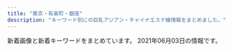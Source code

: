 ```yaml
---
title: "東京・有楽町・銀座"
description: "キーワード別にの巨乳アジアン・チャイナエステ嬢情報をまとめました。"
---
```


新着画像と新着キーワードをまとめています。
2021年06月03日の情報です。

<DmmAffiliateIns />
<KeywordTable
  shops={
    [
    {
        "name": "\u685c\uff5e\u3055\u304f\u3089\uff5e",
        "keywords": {
            "89": 4,
            "87": 1,
            "D": 4,
            "C": 3
        },
        "station": "\u8305\u5834\u753a\u99c51\u756a\u51fa\u53e3",
        "img_links": [
            "http://sakura.relaxnabi.com/css/nav/nav-003.png",
            "http://sakura.relaxnabi.com/css/nav/nav-004.png",
            "http://sakura.relaxnabi.com/css/tel03.png",
            "http://sakura.relaxnabi.com/css/nav/nav-006.png",
            "http://sakura.relaxnabi.com/css/nav/nav-005.png",
            "http://sakura.relaxnabi.com/css/topleft02.png",
            "http://sakura.relaxnabi.com/css/cam001.png",
            "http://sakura.relaxnabi.com/css/staff/staff005.jpg",
            "http://sakura.relaxnabi.com/css/nav/nav-001.png",
            "http://sakura.relaxnabi.com/css/topright02.jpg",
            "http://sakura.relaxnabi.com/css/staff/staff002.jpg",
            "http://sakura.relaxnabi.com/css/nav/nav-002.png",
            "http://sakura.relaxnabi.com/css/topleft01.png",
            "http://sakura.relaxnabi.com/css/staff/staff001.jpg",
            "http://sakura.relaxnabi.com/css/staff/staff003.jpg",
            "http://sakura.relaxnabi.com/css/staff/staff004.jpg"
        ],
        "url": "http://sakura.relaxnabi.com/"
    },
    {
        "img_links": [
            "https://kayabacho-mensesthe.com/wp/wp-content/uploads/2021/01/yuna.jpg",
            "https://kayabacho-mensesthe.com/images/mensesthe.jpg",
            "https://kayabacho-mensesthe.com/wp/wp-content/uploads/2021/05/yuki-l.jpg",
            "https://kayabacho-mensesthe.com/room/room-l2.jpg",
            "https://kayabacho-mensesthe.com/wp/wp-content/uploads/2020/03/IMG_1740-225x300.jpg",
            "https://kayabacho-mensesthe.com/images/flower.png",
            "https://kayabacho-mensesthe.com/images/top2.jpg",
            "https://kayabacho-mensesthe.com/wp/wp-content/uploads/2019/12/IMG_8988.jpg",
            "https://kayabacho-mensesthe.com/images/main4.jpg",
            "https://kayabacho-mensesthe.com/staff/urara-s1.jpg",
            "https://kayabacho-mensesthe.com/wp/wp-content/uploads/2019/12/misaki.jpg",
            "https://kayabacho-mensesthe.com/staff/emi-s1.jpg",
            "https://kayabacho-mensesthe.com/images/top3.jpg",
            "https://kayabacho-mensesthe.com/staff/mitsuki-s1.jpg",
            "https://kayabacho-mensesthe.com/wp/wp-content/uploads/2020/11/urara3.jpg",
            "https://kayabacho-mensesthe.com/link/mens-esthe.png",
            "https://kayabacho-mensesthe.com/room/room-l1.jpg",
            "https://kayabacho-mensesthe.com/icon/line.png",
            "https://kayabacho-mensesthe.com/staff/miyu-s1.jpg",
            "https://kayabacho-mensesthe.com/wp/wp-content/uploads/2020/08/ayaka-1-200x300.jpg",
            "https://kayabacho-mensesthe.com/images/main3.jpg",
            "https://kayabacho-mensesthe.com/room/room-l7.jpg",
            "https://kayabacho-mensesthe.com/images/footer-r.png",
            "https://kayabacho-mensesthe.com/staff/rin-s1.jpg",
            "https://kayabacho-mensesthe.com/wp/wp-content/uploads/2020/08/ayaka-1.jpg",
            "https://kayabacho-mensesthe.com/wp/wp-content/uploads/2021/05/yuki-s-150x150.jpg",
            "https://kayabacho-mensesthe.com/images/footer-l.png",
            "https://kayabacho-mensesthe.com/room/room-l3.jpg",
            "https://kayabacho-mensesthe.com/staff/yuki-s.jpg",
            "https://kayabacho-mensesthe.com/images/main1.jpg",
            "https://kayabacho-mensesthe.com/staff/nao-s1.jpg",
            "https://kayabacho-mensesthe.com/staff/ayaka-s1.jpg",
            "https://kayabacho-mensesthe.com/staff/yuna-s1.jpg",
            "https://kayabacho-mensesthe.com/wp/wp-content/uploads/2020/10/aki-s1-150x150.jpg",
            "https://kayabacho-mensesthe.com/wp/wp-content/uploads/2019/12/mitsuki.jpg",
            "https://kayabacho-mensesthe.com/images/main2.jpg",
            "https://kayabacho-mensesthe.com/icon/facebook.png",
            "https://kayabacho-mensesthe.com/wp/wp-content/uploads/2020/02/miyu.jpg",
            "https://kayabacho-mensesthe.com/room/room-l8.jpg",
            "https://kayabacho-mensesthe.com/room/room-l5.jpg",
            "https://kayabacho-mensesthe.com/wp/wp-content/uploads/2019/11/mitsuki-e1574244365134.jpg",
            "https://kayabacho-mensesthe.com/room/room-l6.jpg",
            "https://kayabacho-mensesthe.com/images/top1.jpg",
            "https://kayabacho-mensesthe.com/images/clear.png",
            "https://kayabacho-mensesthe.com/staff/misaki-s1.jpg",
            "https://kayabacho-mensesthe.com/icon/yelp.png",
            "https://kayabacho-mensesthe.com/room/room-l4.jpg",
            "https://kayabacho-mensesthe.com/wp/wp-content/uploads/2019/09/koko-1.jpg",
            "https://kayabacho-mensesthe.com/wp/wp-content/uploads/2019/12/emi.jpg",
            "https://kayabacho-mensesthe.com/icon/twitter.png"
        ],
        "url": "https://kayabacho-mensesthe.com/",
        "name": "Spa Ananda",
        "keywords": {
            "D": 11,
            "E": 4,
            "C": 7
        },
        "station": "\u8305\u5834\u753a\u99c52\u756a\u51fa\u53e3"
    },
    {
        "url": "http://xn--vckg5a5c7c8c1czd.in.net/",
        "img_links": [
            "http://xn--vckg5a5c7c8c1czd.in.net/images/an_1_02.jpg",
            "http://xn--vckg5a5c7c8c1czd.in.net/images/an_1_04.jpg",
            "http://xn--vckg5a5c7c8c1czd.in.net/images/no.png",
            "http://xn--vckg5a5c7c8c1czd.in.net/images/slider/slide3s.jpg",
            "http://xn--vckg5a5c7c8c1czd.in.net/images/staff_images/cg14.jpg",
            "http://xn--vckg5a5c7c8c1czd.in.net/images/slider/slide1s.jpg",
            "http://xn--vckg5a5c7c8c1czd.in.net/images/an_1_06.jpg",
            "http://xn--vckg5a5c7c8c1czd.in.net/images/index_01.jpg",
            "http://xn--vckg5a5c7c8c1czd.in.net/images/staff_images/cg5.jpg",
            "http://xn--vckg5a5c7c8c1czd.in.net/images/slider/slide2s.jpg",
            "http://xn--vckg5a5c7c8c1czd.in.net/images/an_2_07.jpg",
            "http://xn--vckg5a5c7c8c1czd.in.net/images/an_2_03.jpg",
            "http://xn--vckg5a5c7c8c1czd.in.net/images/staff_images/top_small_5.jpg",
            "http://xn--vckg5a5c7c8c1czd.in.net/images/slider/slide1.jpg",
            "http://xn--vckg5a5c7c8c1czd.in.net/images/slider/slide3.jpg",
            "http://xn--vckg5a5c7c8c1czd.in.net/images/staff_images/cg1.jpg",
            "http://xn--vckg5a5c7c8c1czd.in.net/images/staff_images/top_small_17.jpg",
            "http://xn--vckg5a5c7c8c1czd.in.net/images/an_2_02.jpg",
            "http://xn--vckg5a5c7c8c1czd.in.net/images/staff_images/top_small_14.jpg",
            "http://xn--vckg5a5c7c8c1czd.in.net/images/an_2_05.jpg",
            "http://xn--vckg5a5c7c8c1czd.in.net/images/staff_images/cg16.jpg",
            "http://xn--vckg5a5c7c8c1czd.in.net/images/an_2_06.jpg",
            "http://xn--vckg5a5c7c8c1czd.in.net/images/staff_images/cg17.jpg",
            "http://xn--vckg5a5c7c8c1czd.in.net/images/slider/slide2.jpg",
            "http://xn--vckg5a5c7c8c1czd.in.net/images/staff_images/top_small_1.jpg",
            "http://xn--vckg5a5c7c8c1czd.in.net/images/an_2_04.jpg",
            "http://xn--vckg5a5c7c8c1czd.in.net/images/staff_images/top_small_2.jpg",
            "http://xn--vckg5a5c7c8c1czd.in.net/images/staff_images/top_small_16.jpg",
            "http://xn--vckg5a5c7c8c1czd.in.net/images/an_1_07.jpg",
            "http://xn--vckg5a5c7c8c1czd.in.net/images/staff_images/cg2.jpg",
            "http://xn--vckg5a5c7c8c1czd.in.net/images/QRcode.jpg",
            "http://xn--vckg5a5c7c8c1czd.in.net/images/an_1_03.jpg"
        ],
        "keywords": {
            "86": 24,
            "E": 4,
            "D": 20
        },
        "name": "\u7652\u3057\u306e\u6d77",
        "station": "\u65b0\u5bcc\u753a\u99c5"
    },
    {
        "img_links": [
            "http://cocosia-massage.work/sp/img/t-t2.jpg",
            "http://cocosia-massage.work/img/st6.jpg",
            "http://cocosia-massage.work/sp/img/sys.jpg",
            "http://cocosia-massage.work/sp/img/qr.jpg",
            "http://cocosia-massage.work/img/st4.jpg",
            "http://cocosia-massage.work/img/sta3.jpg",
            "http://cocosia-massage.work/sp/img/st1.jpg",
            "http://cocosia-massage.work/img/news.jpg",
            "http://cocosia-massage.work/img/conc.jpg",
            "http://cocosia-massage.work/sp/img/p-5.jpg",
            "http://cocosia-massage.work/sp/img/cam1.jpg",
            "http://cocosia-massage.work/sp/img/st6.jpg",
            "http://cocosia-massage.work/img/st1.jpg",
            "http://cocosia-massage.work/img/xmas.png",
            "http://cocosia-massage.work/sp/img/botton.jpg",
            "http://cocosia-massage.work/sp/img/st5.jpg",
            "http://cocosia-massage.work/sp/img/st4.jpg",
            "http://cocosia-massage.work/sp/img/cam3.jpg",
            "http://cocosia-massage.work/sp/img/rec.jpg",
            "http://cocosia-massage.work/sp/img/p-4.jpg",
            "http://cocosia-massage.work/img/fla-1.jpg",
            "http://cocosia-massage.work/img/sta2.jpg",
            "http://cocosia-massage.work/sp/img/t-s.jpg",
            "http://cocosia-massage.work/img/sta5.jpg",
            "http://cocosia-massage.work/sp/img/st2.jpg",
            "http://cocosia-massage.work/sp/img/p-6.jpg",
            "http://cocosia-massage.work/img/sta4.jpg",
            "http://cocosia-massage.work/img/acc.jpg",
            "http://cocosia-massage.work/img/fla-2.jpg",
            "http://cocosia-massage.work/sp/img/cam2.jpg",
            "http://cocosia-massage.work/img/st2.jpg",
            "http://cocosia-massage.work/img/head2.jpg",
            "http://cocosia-massage.work/sp/img/info.jpg",
            "http://cocosia-massage.work/img/sta1.jpg",
            "http://cocosia-massage.work/img/cncp.jpg",
            "http://cocosia-massage.work/sp/img/pc.jpg",
            "http://cocosia-massage.work/sp/img/t-t.jpg",
            "http://cocosia-massage.work/sp/img/acc.jpg",
            "http://cocosia-massage.work/sp/img/t-r.jpg",
            "http://cocosia-massage.work/img/nos.jpg",
            "http://cocosia-massage.work/sp/img/cam4.jpg",
            "http://cocosia-massage.work/img/sta6.jpg",
            "http://cocosia-massage.work/img/newf.jpg",
            "http://cocosia-massage.work/sp/img/st3.jpg",
            "http://cocosia-massage.work/sp/img/p-3.jpg",
            "http://cocosia-massage.work/img/r9.jpg",
            "http://cocosia-massage.work/img/st3.jpg",
            "http://cocosia-massage.work/img/st5.jpg"
        ],
        "keywords": {
            "85": 16,
            "F": 5,
            "87": 2,
            "E": 2,
            "D": 8,
            "88": 5,
            "C": 22
        },
        "name": "COCOSIA",
        "url": "http://cocosia-massage.work/",
        "station": "\u4eba\u5f62\u753a\u99c5A1\u51fa\u53e3"
    },
    {
        "name": "Dream",
        "url": "https://ningyocho-esthe.work/",
        "station": "\u4eba\u5f62\u753a\u99c5A1\u51fa\u53e3",
        "img_links": [
            "https://ningyocho-esthe.work/images/dream/common/gallery_03.png",
            "https://ningyocho-esthe.work/images/dream/staff/imgapp_3.jpg",
            "https://ningyocho-esthe.work/images/dream/nvpuai2.jpeg",
            "https://ningyocho-esthe.work/images/dream/common/header_info.png",
            "https://ningyocho-esthe.work/images/dream/staff/\u3042\u307f.jpg",
            "https://ningyocho-esthe.work/images/dream/staff/ni.jpeg",
            "https://ningyocho-esthe.work/images/dream/common/gallery_01.png",
            "https://ningyocho-esthe.work/images/dream/common/header_phone_pc.png",
            "https://ningyocho-esthe.work/images/dream/home/image_02.png",
            "https://ningyocho-esthe.work/images/dream/staff/1.jpg",
            "https://ningyocho-esthe.work/images/dream/staff/2.jpg",
            "https://ningyocho-esthe.work/images/dream/common/gallery_06.png",
            "https://ningyocho-esthe.work/images/dream/staff/\u30ca\u30ca.jpg",
            "https://ningyocho-esthe.work/images/dream/common/gallery_05.png",
            "https://ningyocho-esthe.work/images/dream/home/teaser.png",
            "https://ningyocho-esthe.work/images/dream/common/gallery_04.png",
            "https://ningyocho-esthe.work/images/dream/common/gallery_08.png",
            "https://ningyocho-esthe.work/images/dream/common/gallery_02.png",
            "https://ningyocho-esthe.work/images/dream/common/gallery_09.png",
            "https://ningyocho-esthe.work/images/dream/common/credit_03.png",
            "https://ningyocho-esthe.work/images/dream/home/image_01.png",
            "https://ningyocho-esthe.work/images/dream/common/credit_02.png",
            "https://ningyocho-esthe.work/images/dream/common/side_bnr_02.png",
            "https://ningyocho-esthe.work/images/dream/common/credit_01.png",
            "https://ningyocho-esthe.work/images/dream/staff/imgapp6.jpg",
            "https://ningyocho-esthe.work/images/dream/common/gallery_10.png",
            "https://ningyocho-esthe.work/images/dream/staff/3.jpg",
            "https://ningyocho-esthe.work/images/dream/common/side_bnr_01.png",
            "https://ningyocho-esthe.work/images/dream/staff/13.jpg",
            "https://ningyocho-esthe.work/images/dream/staff/imgapp_1.jpg",
            "https://ningyocho-esthe.work/images/dream/common/gallery_07.png",
            "https://ningyocho-esthe.work/images/dream/home/image_03.png"
        ],
        "keywords": {
            "88": 1,
            "\u30bb\u30af\u30b7\u30fc": 3
        }
    },
    {
        "url": "https://aroma.tyo.cm/",
        "img_links": [],
        "name": "\u6975\u4e0a\u30e1\u30f3\u30ba\u30a2\u30ed\u30de\u65e5\u672c\u6a4b",
        "station": "\u8305\u5834\u753a\u99c510\u756a\u51fa\u53e3",
        "keywords": {}
    },
    {
        "name": "Melody Spa -\u30e1\u30ed\u30c7\u30a3 \u30b9\u30d1-",
        "station": "JR\u65b0\u65e5\u672c\u6a4b\u99c56\u756a\u51fa\u53e3",
        "img_links": [
            "https://melodyspa.tokyo/images/st/yuna.jpg",
            "https://melodyspa.tokyo/images/st/mina2.jpg",
            "https://melodyspa.tokyo/images/st/mina.jpg",
            "https://melodyspa.tokyo/images/share/pagetop.png",
            "https://melodyspa.tokyo/images/st/yuna2.jpg",
            "https://melodyspa.tokyo/images/st/rara2.jpg",
            "https://melodyspa.tokyo/images/st/ringo.jpg",
            "https://melodyspa.tokyo/images/topimage/topimage.jpg",
            "https://melodyspa.tokyo/images/st/miho.jpg",
            "https://melodyspa.tokyo/images/st/st_.jpg",
            "https://melodyspa.tokyo/images/st/you.jpg",
            "https://melodyspa.tokyo/images/st/yuna1.jpg",
            "https://melodyspa.tokyo/images/st/yuri.jpg",
            "https://melodyspa.tokyo/images/st/you3.jpg",
            "https://melodyspa.tokyo/images/st/risa.jpg",
            "https://melodyspa.tokyo/images/st/you2.jpg"
        ],
        "url": "https://melodyspa.tokyo/",
        "keywords": {
            "86": 4,
            "C": 32,
            "F": 2,
            "D": 4
        }
    },
    {
        "name": "Angel Love",
        "url": "https://angel-love.tyo.cm/",
        "station": "\u9280\u5ea7\u99c5A5\u51fa\u53e3",
        "img_links": [],
        "keywords": {}
    },
    {
        "img_links": [
            "http://luna-shine.info/uploads/lunashine/2015/01/11.jpg",
            "http://luna-shine.info/uploads/lunashine/2017/04/22221.jpg",
            "http://luna-shine.info/uploads/lunashine/2016/12/img_4240.jpg",
            "http://luna-shine.info/uploads/lunashine/2013/01/room-3.jpg",
            "http://luna-shine.info/uploads/lunashine/images/picup.png",
            "http://luna-shine.info/uploads/lunashine/2015/12/qqe59bbee7898720151214133747.jpg",
            "http://luna-shine.info/uploads/lunashine/2013/01/room-9.jpg",
            "http://luna-shine.info/uploads/lunashine/2014/04/image_e589afe69cac.png",
            "http://luna-shine.info/uploads/lunashine/2012/12/mailmaka.jpg",
            "http://luna-shine.info/uploads/lunashine/2014/05/naomi1-276x3583.jpg",
            "http://luna-shine.info/uploads/lunashine/2019/04/flash1.jpg",
            "http://luna-shine.info/uploads/lunashine/2013/01/room-2.jpg",
            "http://luna-shine.info/uploads/lunashine/2014/06/image-14.jpeg",
            "http://luna-shine.info/uploads/lunashine/2015/04/1111_e589afe69cac.jpg",
            "http://luna-shine.info/uploads/lunashine/2013/01/img_0370_e589afe69cac-276x368.jpg",
            "http://luna-shine.info/uploads/lunashine/2013/01/img_0427_e589afe69cac-276x368.jpg",
            "http://luna-shine.info/uploads/lunashine/2013/01/qiu-1.jpg",
            "http://luna-shine.info/uploads/lunashine/2019/07/qqe59bbee78987201504181707251.jpg",
            "http://luna-shine.info/uploads/lunashine/2012/12/topview4.jpg",
            "http://luna-shine.info/uploads/lunashine/2014/06/image-15.jpeg",
            "http://luna-shine.info/uploads/lunashine/2015/04/1111_e589afe69cac1.jpg",
            "http://luna-shine.info/uploads/lunashine/2015/03/171f728230a16701d87b9e61ba70edf8.png",
            "http://luna-shine.info/uploads/lunashine/2013/10/e381bfe382841_e589afe69cac.jpg",
            "http://luna-shine.info/uploads/lunashine/2014/05/22.jpg",
            "http://luna-shine.info/uploads/lunashine/2013/05/p1020464_e589afe69cac.jpg",
            "http://luna-shine.info/uploads/lunashine/2013/01/room-6.jpg",
            "http://luna-shine.info/uploads/lunashine/2013/01/room-7.jpg",
            "http://luna-shine.info/uploads/lunashine/2013/10/4_e589afe69cac.jpg",
            "http://luna-shine.info/uploads/lunashine/2014/06/9c1b42356edc1bb51d040e0a1783fa97.png",
            "http://luna-shine.info/uploads/lunashine/2017/03/saki.jpg",
            "http://luna-shine.info/uploads/lunashine/images/no-photo.jpg",
            "http://luna-shine.info/uploads/lunashine/2015/06/image1-266x4001.jpg",
            "http://luna-shine.info/uploads/lunashine/2013/01/room-11.jpg",
            "http://luna-shine.info/uploads/lunashine/2013/01/room-5.jpg",
            "http://luna-shine.info/uploads/lunashine/2013/03/img_0522_e589afe69cac-1000x1333.jpg",
            "http://luna-shine.info/uploads/lunashine/2013/01/room-1.jpg",
            "http://luna-shine.info/uploads/lunashine/2019/04/e5beaee4bfa1e59bbee78987_201903161627475.jpg",
            "http://luna-shine.info/uploads/lunashine/2015/01/2_e589afe69cac.jpg",
            "http://luna-shine.info/uploads/lunashine/2015/03/8dbe4d07b4f1258c30f14b30e60c1466.png",
            "http://luna-shine.info/uploads/lunashine/2019/04/bottom.jpg",
            "http://luna-shine.info/uploads/lunashine/images/new_d.jpg",
            "http://luna-shine.info/uploads/lunashine/2015/03/11111.jpg",
            "http://luna-shine.info/uploads/lunashine/images/rq01.jpg",
            "http://luna-shine.info/uploads/lunashine/2019/01/e5beaee4bfa1e59bbee78987_20190124144601.jpg",
            "http://luna-shine.info/uploads/lunashine/2013/10/e381bfe3818d2_e589afe69cac.jpg",
            "http://luna-shine.info/uploads/lunashine/2019/03/e5beaee4bfa1e59bbee78987_201903161627476.jpg",
            "http://luna-shine.info/uploads/lunashine/2014/05/naomi1-276x3584.jpg",
            "http://luna-shine.info/uploads/lunashine/images/rq03.jpg",
            "http://luna-shine.info/uploads/lunashine/2019/03/e5beaee4bfa1e59bbee78987_201903141535171.jpg",
            "http://luna-shine.info/uploads/lunashine/2019/05/e5beaee4bfa1e59bbee78987_20190517131309.jpg",
            "http://luna-shine.info/uploads/lunashine/2019/04/e5beaee4bfa1e59bbee78987_2019031616274791.jpg",
            "http://luna-shine.info/uploads/lunashine/2012/12/mobile.jpg",
            "http://luna-shine.info/uploads/lunashine/2019/12/e5beaee4bfa1e59bbee78987_201912071546181.jpg",
            "http://luna-shine.info/uploads/lunashine/2013/01/room-10.jpg",
            "http://luna-shine.info/uploads/lunashine/2012/12/topview3.jpg",
            "http://luna-shine.info/uploads/lunashine/2019/04/tel.jpg",
            "http://luna-shine.info/uploads/lunashine/images/new_tit.jpg",
            "http://luna-shine.info/uploads/lunashine/2019/12/e5beaee4bfa1e59bbee78987_20191207154634.jpg",
            "http://luna-shine.info/uploads/lunashine/2013/10/e381bfe38286e3818d-5_e589afe69cac.jpg",
            "http://luna-shine.info/uploads/lunashine/2015/09/1-12041z120344c1_e589afe69cac_e589afe69cac.jpg",
            "http://luna-shine.info/uploads/lunashine/2013/10/e38182e38286e381bf3_e589afe69cac.jpg",
            "http://luna-shine.info/uploads/lunashine/2013/11/e381afe3828be3818b-1000x1333.jpg",
            "http://luna-shine.info/uploads/lunashine/2017/03/saki1.jpg",
            "http://luna-shine.info/uploads/lunashine/2020/01/e5beaee4bfa1e59bbee78987_20190517131309.jpg",
            "http://luna-shine.info/uploads/lunashine/2012/12/topview1.jpg",
            "http://luna-shine.info/uploads/lunashine/2013/01/room-8.jpg",
            "http://luna-shine.info/uploads/lunashine/2013/11/e381afe3828be3818befbc92-1000x1333.jpg",
            "http://luna-shine.info/uploads/lunashine/2015/01/0.jpg",
            "http://luna-shine.info/uploads/lunashine/2012/12/topview0.jpg",
            "http://luna-shine.info/uploads/lunashine/2018/05/2.jpg",
            "http://luna-shine.info/uploads/lunashine/2019/05/e5beaee4bfa1e59bbee78987_201905171313091.jpg",
            "http://luna-shine.info/uploads/lunashine/2019/04/e5beaee4bfa1e59bbee78987_201903161627478.jpg",
            "http://luna-shine.info/uploads/lunashine/2016/11/31.jpg"
        ],
        "name": "\u30eb\u30ca\u30b7\u30e3\u30a4\u30f3",
        "url": "http://luna-shine.info/",
        "keywords": {
            "85": 6,
            "C": 12,
            "G": 6,
            "\u30bb\u30af\u30b7\u30fc": 1,
            "88": 21,
            "82": 3,
            "E": 13,
            "\u80f8": 2,
            "87": 12,
            "86": 6,
            "81": 3,
            "89": 21,
            "F": 6,
            "D": 30,
            "84": 3
        },
        "station": "\u5c0f\u4f1d\u99ac\u753a\u99c53\u756a\u51fa\u53e3"
    },
    {
        "station": "\u6771\u9280\u5ea7\u99c55\u756a\u51fa\u53e3",
        "keywords": {
            "E": 3,
            "87": 2,
            "D": 9,
            "85": 4,
            "F": 1,
            "88": 1,
            "89": 1,
            "86": 5
        },
        "img_links": [
            "http://toukasui.jpn.mn/images/s_staff.png",
            "http://toukasui.jpn.mn/photos/sites/49/2019/11/2019111002374421.jpg",
            "http://toukasui.jpn.mn/photos/sites/49/2019/06/2019061711394937.jpg",
            "http://toukasui.jpn.mn/images/room2.jpg",
            "http://toukasui.jpn.mn/photos/sites/49/2021/04/2021041715313779.jpg",
            "http://toukasui.jpn.mn/images/news.jpg",
            "http://toukasui.jpn.mn/images/mobile.jpg",
            "http://toukasui.jpn.mn/photos/sites/49/2018/11/2018111701424587.jpg",
            "http://toukasui.jpn.mn/photos/sites/49/2019/02/2019021519245846.jpg",
            "http://toukasui.jpn.mn/images/room1.jpg",
            "http://toukasui.jpn.mn/images/room4.jpg",
            "http://toukasui.jpn.mn/photos/sites/49/2019/08/2019081010463794.jpg",
            "http://toukasui.jpn.mn/photos/sites/49/2019/07/2019070111270334.jpg",
            "http://toukasui.jpn.mn/photos/sites/49/2018/11/2018110702420266.jpg",
            "http://toukasui.jpn.mn/photos/sites/49/2021/04/2021040817571791.jpg",
            "http://toukasui.jpn.mn/photos/sites/49/2018/12/2018121411170742.jpg",
            "http://toukasui.jpn.mn/photos/sites/49/2019/02/2019020710305082.jpg",
            "http://toukasui.jpn.mn/images/room3.jpg",
            "http://toukasui.jpn.mn/images/face.jpg",
            "http://toukasui.jpn.mn/photos/sites/49/2019/09/2019091616543823.jpg",
            "http://toukasui.jpn.mn/photos/sites/49/2021/05/2021052012504273.jpg",
            "http://toukasui.jpn.mn/images/top.jpg",
            "http://toukasui.jpn.mn/photos/sites/49/2020/09/202009151644200.jpg",
            "http://toukasui.jpn.mn/photos/sites/49/2019/08/2019082510480041.jpg",
            "http://toukasui.jpn.mn/photos/sites/49/2019/03/2019030615101559.jpg",
            "http://toukasui.jpn.mn/images/pick.jpg"
        ],
        "url": "http://toukasui.jpn.mn/",
        "name": "\u6843\u82b1\u6c34*\u3068\u3046\u304b\u3059\u3044"
    },
    {
        "img_links": [
            "http://sweet-massage.work/img/st8.jpg",
            "http://sweet-massage.work/img/s3.jpg",
            "http://sweet-massage.work/img/sta3.jpg",
            "http://sweet-massage.work/sp/img/st2.jpg",
            "http://sweet-massage.work/img/m1.png",
            "http://sweet-massage.work/sp/img/add2.jpg",
            "http://sweet-massage.work/sp/img/s3.jpg",
            "http://sweet-massage.work/sp/img/botton.jpg",
            "http://sweet-massage.work/img/st005.jpg",
            "http://sweet-massage.work/img/s5.jpg",
            "http://sweet-massage.work/img/sta2.jpg",
            "http://sweet-massage.work/sp/img/t-r.jpg",
            "http://sweet-massage.work/img/sta5.jpg",
            "http://sweet-massage.work/img/s8.jpg",
            "http://sweet-massage.work/img/st03.jpg",
            "http://sweet-massage.work/img/mobile-1.png",
            "http://sweet-massage.work/img/st05.jpg",
            "http://sweet-massage.work/sp/img/info.jpg",
            "http://sweet-massage.work/sp/img/st01.jpg",
            "http://sweet-massage.work/sp/img/st05.jpg",
            "http://sweet-massage.work/sp/img/st005.jpg",
            "http://sweet-massage.work/img/foot-body.jpg",
            "http://sweet-massage.work/sp/img/sys.jpg",
            "http://sweet-massage.work/img/st2.jpg",
            "http://sweet-massage.work/sp/img/st3.jpg",
            "http://sweet-massage.work/sp/img/st4.jpg",
            "http://sweet-massage.work/sp/img/s8.jpg",
            "http://sweet-massage.work/img/st02.jpg",
            "http://sweet-massage.work/img/s1.jpg",
            "http://sweet-massage.work/sp/img/t-a.jpg",
            "http://sweet-massage.work/sp/img/pc.jpg",
            "http://sweet-massage.work/img/sta4.jpg",
            "http://sweet-massage.work/sp/img/t-o.jpg",
            "http://sweet-massage.work/sp/img/pic.jpg",
            "http://sweet-massage.work/img/st4.jpg",
            "http://sweet-massage.work/sp/img/st02.jpg",
            "http://sweet-massage.work/img/s4.jpg",
            "http://sweet-massage.work/sp/img/st08.jpg",
            "http://sweet-massage.work/img/sta8.jpg",
            "http://sweet-massage.work/img/st5.jpg",
            "http://sweet-massage.work/img/s2.jpg",
            "http://sweet-massage.work/img/st3.jpg",
            "http://sweet-massage.work/img/sta1.jpg",
            "http://sweet-massage.work/sp/img/st04.jpg",
            "http://sweet-massage.work/img/st08.jpg",
            "http://sweet-massage.work/img/st1.jpg",
            "http://sweet-massage.work/sp/img/s5.jpg",
            "http://sweet-massage.work/img/st01.jpg",
            "http://sweet-massage.work/sp/img/tit.jpg",
            "http://sweet-massage.work/sp/img/t-t.jpg",
            "http://sweet-massage.work/sp/img/st1.jpg",
            "http://sweet-massage.work/img/st04.jpg",
            "http://sweet-massage.work/sp/img/t-s.jpg",
            "http://sweet-massage.work/sp/img/st8.jpg",
            "http://sweet-massage.work/sp/img/st5.jpg",
            "http://sweet-massage.work/sp/img/st03.jpg",
            "http://sweet-massage.work/sp/img/add.jpg",
            "http://sweet-massage.work/sp/img/s4.jpg",
            "http://sweet-massage.work/sp/img/tel.jpg",
            "http://sweet-massage.work/sp/img/time.jpg"
        ],
        "name": "Sweet",
        "keywords": {
            "88": 3,
            "86": 6,
            "E": 6,
            "D": 6,
            "C": 6,
            "85": 6,
            "89": 3
        },
        "station": "\u8305\u5834\u753a\u99c53\u756a\u51fa\u53e3",
        "url": "http://sweet-massage.work/"
    },
    {
        "keywords": {
            "85": 6,
            "D": 27,
            "C": 6,
            "86": 18,
            "88": 3,
            "87": 6
        },
        "url": "http://www.hitomebore.esjp.info/",
        "img_links": [
            "http://www.hitomebore.esjp.info/files/011.jpg",
            "http://www.hitomebore.esjp.info/images/m4.jpg",
            "http://www.hitomebore.esjp.info/images/m3.jpg",
            "http://www.hitomebore.esjp.info/images/m1.jpg",
            "http://www.hitomebore.esjp.info/files/012.jpg",
            "http://www.hitomebore.esjp.info/files/013.jpg",
            "http://www.hitomebore.esjp.info/files/009.jpg",
            "http://www.hitomebore.esjp.info/files/015.jpg",
            "http://www.hitomebore.esjp.info/images/m2.jpg",
            "http://www.hitomebore.esjp.info/files/010.jpg",
            "http://www.hitomebore.esjp.info/files/016.jpg",
            "http://www.hitomebore.esjp.info/images/mainImg_sub.jpg",
            "http://www.hitomebore.esjp.info/files/002.jpg",
            "http://www.hitomebore.esjp.info/files/007.jpg",
            "http://www.hitomebore.esjp.info/images/btn2.png",
            "http://www.hitomebore.esjp.info/images/mainImg2.jpg",
            "http://www.hitomebore.esjp.info/files/014.jpg",
            "http://www.hitomebore.esjp.info/files/008.jpg"
        ],
        "name": "\u3072\u3068\u3081\u307c\u308c",
        "station": "\u65b0\u5bcc\u753a\u99c53\u756a\u51fa\u53e3"
    },
    {
        "url": "http://missyou-esthe.com/",
        "name": "Lotus\uff5e\u30ed\u30fc\u30bf\u30b9\uff5e",
        "keywords": {
            "86": 16,
            "87": 4,
            "85": 2
        },
        "img_links": [
            "http://missyou-esthe.com/img/tt21.jpg",
            "http://missyou-esthe.com/img/cg03.jpg",
            "http://missyou-esthe.com/img/tt14.jpg",
            "http://missyou-esthe.com/img/tt20.jpg",
            "http://missyou-esthe.com/img/t3.jpg",
            "http://missyou-esthe.com/img/f.jpg",
            "http://missyou-esthe.com/img/mr1.jpg",
            "http://missyou-esthe.com/img/tt17.jpg",
            "http://missyou-esthe.com/img/cg07.jpg",
            "http://missyou-esthe.com/img/tt13.jpg",
            "http://missyou-esthe.com/img/cg06.jpg",
            "http://missyou-esthe.com/img/cg10.jpg",
            "http://missyou-esthe.com/img/cg14.jpg",
            "http://missyou-esthe.com/img/tt15.jpg",
            "http://missyou-esthe.com/img/lin.jpg",
            "http://missyou-esthe.com/img/cg01.jpg",
            "http://missyou-esthe.com/img/t2.jpg",
            "http://missyou-esthe.com/img/tt4.jpg",
            "http://missyou-esthe.com/img/f1.jpg",
            "http://missyou-esthe.com/img/cg08.jpg",
            "http://missyou-esthe.com/img/tt12.jpg",
            "http://missyou-esthe.com/img/cg091.jpg",
            "http://missyou-esthe.com/img/no.png",
            "http://missyou-esthe.com/img/tt11.jpg",
            "http://missyou-esthe.com/img/cg05.jpg",
            "http://missyou-esthe.com/img/tt16.jpg",
            "http://missyou-esthe.com/img/cg13.jpg",
            "http://missyou-esthe.com/img/tt1.jpg",
            "http://missyou-esthe.com/img/cg04.jpg",
            "http://missyou-esthe.com/img/t1.jpg",
            "http://missyou-esthe.com/img/cg11.jpg",
            "http://missyou-esthe.com/img/tt18.jpg",
            "http://missyou-esthe.com/img/tt2.jpg",
            "http://missyou-esthe.com/img/eve.jpg",
            "http://missyou-esthe.com/img/cg09.jpg",
            "http://missyou-esthe.com/img/cg02.jpg",
            "http://missyou-esthe.com/img/tt19.jpg"
        ],
        "station": "\u65b0\u5bcc\u753a\u99c53\u756a\u51fa\u53e3"
    },
    {
        "img_links": [
            "http://prime-relax.work/sp/img/p-7.jpg",
            "http://prime-relax.work/img/st04.jpg",
            "http://prime-relax.work/img/st14.jpg",
            "http://prime-relax.work/sp/img/tit.jpg",
            "http://prime-relax.work/sp/img/add.jpg",
            "http://prime-relax.work/sp/img/p-9.jpg",
            "http://prime-relax.work/img/link10033.jpg",
            "http://prime-relax.work/sp/img/t-t.jpg",
            "http://prime-relax.work/img/link-.jpg",
            "http://prime-relax.work/img/sta4.jpg",
            "http://prime-relax.work/img/sta8.jpg",
            "http://prime-relax.work/img/sta9.jpg",
            "http://prime-relax.work/img/IMG_1709.jpg",
            "http://prime-relax.work/sp/img/add2.jpg",
            "http://prime-relax.work/sp/img/info.jpg",
            "http://prime-relax.work/img/st013.jpg",
            "http://prime-relax.work/sp/img/t-s.jpg",
            "http://prime-relax.work/sp/img/sta5.jpg",
            "http://prime-relax.work/img/eve.jpg",
            "http://prime-relax.work/sp/img/pc.jpg",
            "http://prime-relax.work/sp/img/sta12.jpg",
            "http://prime-relax.work/img/sta11.jpg",
            "http://prime-relax.work/img/head.jpg",
            "http://prime-relax.work/img/bottom-.png",
            "http://prime-relax.work/sp/img/time.jpg",
            "http://prime-relax.work/img/st4.jpg",
            "http://prime-relax.work/img/st014.jpg",
            "http://prime-relax.work/img/IMG_1699.jpg",
            "http://prime-relax.work/img/bottom.png",
            "http://prime-relax.work/sp/img/t-a.jpg",
            "http://prime-relax.work/img/sta12.jpg",
            "http://prime-relax.work/sp/img/sta8.jpg",
            "http://prime-relax.work/sp/img/sta14.jpg",
            "http://prime-relax.work/img/st9.jpg",
            "http://prime-relax.work/img/st13.jpg",
            "http://prime-relax.work/img/sta14.jpg",
            "http://prime-relax.work/img/sta5.jpg",
            "http://prime-relax.work/img/body-.jpg",
            "http://prime-relax.work/sp/img/add3.jpg",
            "http://prime-relax.work/sp/img/tel.jpg",
            "http://prime-relax.work/img/st12.jpg",
            "http://prime-relax.work/img/st7.jpg",
            "http://prime-relax.work/sp/img/sta11.jpg",
            "http://prime-relax.work/img/st8.jpg",
            "http://prime-relax.work/sp/img/t-o.jpg",
            "http://prime-relax.work/sp/img/cam.jpg",
            "http://prime-relax.work/sp/img/sta7.jpg",
            "http://prime-relax.work/sp/img/botton.jpg",
            "http://prime-relax.work/img/sta13.jpg",
            "http://prime-relax.work/img/IMG_1675.jpg",
            "http://prime-relax.work/img/link300100.jpg",
            "http://prime-relax.work/sp/img/sta4.jpg",
            "http://prime-relax.work/img/sys.jpg",
            "http://prime-relax.work/img/st5.jpg",
            "http://prime-relax.work/sp/img/pic.jpg",
            "http://prime-relax.work/img/sta7.jpg",
            "http://prime-relax.work/img/mo.png",
            "http://prime-relax.work/img/st07.jpg",
            "http://prime-relax.work/img/st11.jpg",
            "http://prime-relax.work/img/IMG_1667.jpg",
            "http://prime-relax.work/img/st08.jpg",
            "http://prime-relax.work/sp/img/sta9.jpg",
            "http://prime-relax.work/sp/img/t-r.jpg",
            "http://prime-relax.work/sp/img/p-8.jpg",
            "http://prime-relax.work/sp/img/sta13.jpg",
            "http://prime-relax.work/sp/img/sys.jpg",
            "http://prime-relax.work/img/link20067.jpg"
        ],
        "name": "PRIME\u30fb\u30d7\u30e9\u30a4\u30e0",
        "keywords": {
            "88": 1,
            "82": 1,
            "E": 1,
            "87": 4,
            "86": 7,
            "84": 5,
            "C": 7,
            "D": 10
        },
        "url": "http://prime-relax.work/",
        "station": "\u99ac\u55b0\u753a\u99c51\u756a\u51fa\u53e3"
    },
    {
        "name": "\u60a0",
        "img_links": [
            "http://koikst.xyz/_src/20886008/_k3_6019.jpg",
            "http://koikst.xyz/_src/20886211/07958eda583eff2b24876adf03c0a434.jpg",
            "http://koikst.xyz/_src/20886007/_k3_6020.jpg",
            "http://koikst.xyz/_src/20886103/up.png",
            "http://koikst.xyz/_src/20886308/t02200330_0640096013249885015.jpg",
            "http://koikst.xyz/_src/20991736/t02200330_0640096013249885015.jpg",
            "http://koikst.xyz/_src/20885811/up.png",
            "http://koikst.xyz/_src/20886019/up.png",
            "http://sunflower.jp.net/2.jpg",
            "http://koikst.xyz/_src/20886064/index_37.png",
            "http://koikst.xyz/_src/20886059/sign.png",
            "http://koikst.xyz/_src/20886063/index_36.png",
            "http://koikst.xyz/_src/20886222/up.png",
            "http://koikst.xyz/_src/20886061/index_34.png",
            "http://sunflower.jp.net/3.jpg",
            "http://koikst.xyz/_src/20886005/wechatimg35.jpg",
            "http://koikst.xyz/_src/20886009/img_2917.jpg",
            "http://koikst.xyz/_src/20886235/t02200330_0640096013249885015.jpg",
            "http://koikst.xyz/_src/20886303/07958eda583eff2b24876adf03c0a434.jpg",
            "http://koikst.xyz/_src/20885836/sign.jpg",
            "http://koikst.xyz/_src/20886066/slider2.png",
            "http://koikst.xyz/_src/20886035/up.png",
            "http://koikst.xyz/_src/20886310/wechatimg405.jpg",
            "http://koikst.xyz/_src/20886062/index_35.png",
            "http://koikst.xyz/_src/20886283/img20170527114635169213.png",
            "http://sunflower.jp.net/1.jpg",
            "http://koikst.xyz/_src/20886010/img_3017.jpg",
            "http://koikst.xyz/_src/20885845/up.png",
            "http://koikst.xyz/_src/51067437/wechatimg724.jpg",
            "http://koikst.xyz/_src/20886006/wechatimg36.jpg",
            "http://koikst.xyz/_src/51067435/wechatimg725.jpg",
            "http://koikst.xyz/_src/20885828/up.png",
            "http://koikst.xyz/_src/20886065/index_38.png",
            "http://koikst.xyz/_src/20886060/index_33.png",
            "http://koikst.xyz/_src/20886092/therapist-ito.jpg",
            "http://koikst.xyz/_src/20886111/_dsf0778_pp.jpg",
            "http://koikst.xyz/_src/20886300/media-20170919.jpg",
            "http://koikst.xyz/_src/20886233/906ab10dd05fdcaee1fa99bd6e5779ea.jpg",
            "http://koikst.xyz/_src/20886148/therapist-ito.jpg",
            "http://koikst.xyz/_src/51067433/wechatimg726.jpg",
            "http://sunflower.jp.net/5.jpg",
            "http://koikst.xyz/_src/20886305/therapist-ito.jpg",
            "http://koikst.xyz/_src/20886287/9c88380aa0315ec9292225a3223d62d9.jpg",
            "http://koikst.xyz/_src/20886122/up.png",
            "http://koikst.xyz/_src/20885997/up.png",
            "http://sunflower.jp.net/6.jpg",
            "http://koikst.xyz/_src/20886058/sign.png",
            "http://koikst.xyz/_src/21089124/img20180325193504865361.png",
            "http://koikst.xyz/_src/20885809/www.cman.png",
            "http://koikst.xyz/_src/20886229/_dsf0778_pp.jpg",
            "http://koikst.xyz/_src/51067440/wechatimg723.jpg",
            "http://koikst.xyz/_src/20886231/_dsf0770_pp.jpg"
        ],
        "keywords": {
            "85": 2,
            "89": 3,
            "C": 2,
            "E": 3
        },
        "station": "JR\u6771\u4eac\u99c5\u516b\u91cd\u6d32\u53e3",
        "url": "http://koikst.xyz/"
    },
    {
        "station": "\u6771\u65e5\u672c\u6a4b\u99c5A2\u51fa\u53e3",
        "url": "http://tokyo-relaxtime.asia/",
        "img_links": [
            "http://tokyo-relaxtime.asia/img/interior/lobby-1.jpg",
            "http://tokyo-relaxtime.asia/img/cast/ai-04.jpg",
            "http://tokyo-relaxtime.asia/img/slick/st-3.jpg",
            "http://tokyo-relaxtime.asia/img/slick/st-4.jpg",
            "http://tokyo-relaxtime.asia/img/cast/momo-04.jpg",
            "http://tokyo-relaxtime.asia/img/cast/momo-01.jpg",
            "http://tokyo-relaxtime.asia/img/tw_mark.png",
            "http://tokyo-relaxtime.asia/img/slick/st-1.jpg",
            "http://tokyo-relaxtime.asia/img/cast/ai-03.jpg",
            "http://tokyo-relaxtime.asia/img/cast/alice-02.jpg",
            "http://tokyo-relaxtime.asia/img/cast/miki-03.jpg",
            "http://tokyo-relaxtime.asia/img/cast/ai-02.jpg",
            "http://tokyo-relaxtime.asia/img/cast/yuka-01.jpg",
            "http://tokyo-relaxtime.asia/img/slick/st-6.jpg",
            "http://tokyo-relaxtime.asia/img/interior/corridor-1.jpg",
            "http://tokyo-relaxtime.asia/img/cast/momo-03.jpg",
            "http://tokyo-relaxtime.asia/img/cast/miki-04.jpg",
            "http://tokyo-relaxtime.asia/img/cast/miki-01.jpg",
            "http://tokyo-relaxtime.asia/img/cast/yuka-04.jpg",
            "http://tokyo-relaxtime.asia/img/cast/momo-02.jpg",
            "http://tokyo-relaxtime.asia/img/cast/yuka-02.jpg",
            "http://tokyo-relaxtime.asia/img/slick/st-5.jpg",
            "http://tokyo-relaxtime.asia/img/cast/alice-03.jpg",
            "http://tokyo-relaxtime.asia/img/cast/alice-01.jpg",
            "http://tokyo-relaxtime.asia/img/cast/yuka-03.jpg",
            "http://tokyo-relaxtime.asia/img/cast/ai-01.jpg",
            "http://tokyo-relaxtime.asia/img/cast/miki-02.jpg",
            "http://tokyo-relaxtime.asia/img/cast/alice-04.jpg"
        ],
        "name": "Evergrace-\u30a8\u30d0\u30fc\u30b0\u30ec\u30fc\u30b9-",
        "keywords": {}
    },
    {
        "img_links": [
            "http://yurarika.work/staff/rara.jpg",
            "http://yurarika.work/staff/mika.jpg",
            "http://yurarika.work/staff/rara1.jpg",
            "http://yurarika.work/staff/aya1.jpg",
            "http://yurarika.work/staff/mirai1.jpg",
            "http://yurarika.work/staff/mika1.jpg",
            "http://yurarika.work/img/all/loader.png",
            "http://yurarika.work/staff/aya2.jpg",
            "http://yurarika.work/staff/rara2.jpg",
            "http://yurarika.work/staff/mika2.jpg",
            "http://yurarika.work/staff/aya.jpg",
            "http://yurarika.work/staff/mirai.jpg",
            "http://yurarika.work/staff/mirai2.jpg"
        ],
        "name": "\u3086\u3089\u308a\u9999",
        "station": "\u6c34\u5929\u5bae\u524d\u99c58\u756a\u51fa\u53e3",
        "keywords": {
            "85": 10,
            "C": 14,
            "D": 6,
            "88": 6,
            "86": 4
        },
        "url": "http://yurarika.work/"
    },
    {
        "url": "http://arm-heal.com/",
        "keywords": {
            "C": 9
        },
        "name": "\u7d05\u8449",
        "station": "\u516b\u4e01\u5800\u99c5A5\u53e3",
        "img_links": [
            "http://arm-heal.com/pic/topimg5.png",
            "http://arm-heal.com/staff/aya/01.jpg",
            "http://arm-heal.com/pic/head.jpg",
            "http://arm-heal.com/staff/yuuyuu/01.jpg",
            "http://arm-heal.com/pic/topimg1.png",
            "http://arm-heal.com/img/ttl_rec.png",
            "http://arm-heal.com/img/ttl_mobile.png",
            "http://arm-heal.com/img/ttl_staff.jpg",
            "http://arm-heal.com/staff/sara/01.jpg",
            "http://arm-heal.com/staff/miya/01.jpg",
            "http://arm-heal.com/pic/topimg4.png",
            "http://arm-heal.com/pic/topimg2.png",
            "http://arm-heal.com/i/files/homeimg.jpg",
            "http://arm-heal.com/img/corona.png",
            "http://arm-heal.com/staff/mimi/01.jpg",
            "http://arm-heal.com/staff/yuki/01.jpg",
            "http://arm-heal.com/pic/topimg3.png",
            "http://arm-heal.com/img/att.png",
            "http://arm-heal.com/staff/miki/01.jpg"
        ]
    },
    {
        "keywords": {},
        "img_links": [
            "http://yume-sato.blue/uploads//sites/18/2020/09/s_staff.png",
            "http://yume-sato.blue/uploads//sites/18/2020/12/gg.jpg",
            "http://yume-sato.blue/uploads//sites/18/2021/04/1-225x300.jpg",
            "http://yume-sato.blue/uploads//sites/18/2020/09/g2.jpg",
            "http://yume-sato.blue/uploads//sites/18/2020/09/g5.jpg",
            "http://yume-sato.blue/uploads//sites/18/2020/09/news.jpg",
            "http://yume-sato.blue/uploads//sites/18/2020/09/g5-150x150.jpg",
            "http://yume-sato.blue/uploads//sites/18/2020/09/g6.jpg",
            "http://yume-sato.blue/uploads//sites/18/2020/09/g1-150x150.jpg",
            "http://yume-sato.blue/uploads//sites/18/2020/09/mobile-1.jpg",
            "http://yume-sato.blue/uploads//sites/18/2020/09/top1-1.jpg",
            "http://yume-sato.blue/uploads//sites/18/2020/09/g1.jpg",
            "http://yume-sato.blue/uploads//sites/18/2020/09/top.jpg",
            "http://yume-sato.blue/uploads//sites/18/2020/09/g4-150x150.jpg",
            "http://yume-sato.blue/uploads//sites/18/2020/09/g2-150x150.jpg",
            "http://yume-sato.blue/uploads//sites/18/2021/05/g3-150x150.jpg",
            "http://yume-sato.blue/uploads//sites/18/2020/12/gg-150x150.jpg",
            "http://yume-sato.blue/uploads//sites/18/2021/05/g3.jpg",
            "http://yume-sato.blue/uploads//sites/18/2020/09/g4.jpg",
            "http://yume-sato.blue/uploads//sites/18/2021/04/1.jpg",
            "http://yume-sato.blue/uploads//sites/18/2020/09/g6-150x150.jpg",
            "http://yume-sato.blue/uploads//sites/18/2020/10/g2.jpg",
            "http://yume-sato.blue/uploads//sites/18/2020/09/pick.jpg"
        ],
        "name": "\u5922\u306e\u90f7",
        "url": "http://yume-sato.blue/",
        "station": "\u4eba\u5f62\u753a\u99c5A6"
    },
    {
        "img_links": [
            "http://www.kayabatyo-massage.work/images/no_image.jpg",
            "http://www.kayabatyo-massage.work/images/recruit/point_06.png",
            "http://www.kayabatyo-massage.work/staff/kaoru.jpg",
            "http://www.kayabatyo-massage.work/images/recruit/point_03.png",
            "http://www.kayabatyo-massage.work/images/recruit/point_04.png",
            "http://www.kayabatyo-massage.work/images/recruit/nagare_05.png",
            "http://www.kayabatyo-massage.work/images/recruit/message_03.png",
            "http://www.kayabatyo-massage.work/images/recruit/nagare_06.png",
            "http://www.kayabatyo-massage.work/staff/hinata.jpg",
            "http://www.kayabatyo-massage.work/images/recruit/point_07.png",
            "http://www.kayabatyo-massage.work/images/sw_tel.png",
            "http://www.kayabatyo-massage.work/images/recruit/point_09.png",
            "http://www.kayabatyo-massage.work/images/icon_ranking_03.png",
            "http://www.kayabatyo-massage.work/staff/nanami.jpg",
            "http://www.kayabatyo-massage.work/images/recruit/nagare_07.png",
            "http://www.kayabatyo-massage.work/images/sw_home.png",
            "http://www.kayabatyo-massage.work/images/recruit/sp_mainvisual.jpg",
            "http://www.kayabatyo-massage.work/images/head_interior.jpg",
            "http://www.kayabatyo-massage.work/images/recruit/point_08.png",
            "http://www.kayabatyo-massage.work/images/head_therapist.jpg",
            "http://www.kayabatyo-massage.work/images/mainvisual_02_s.jpg",
            "http://www.kayabatyo-massage.work/images/icon_new.png",
            "http://www.kayabatyo-massage.work/images/mainvisual_02.jpg",
            "http://www.kayabatyo-massage.work/images/mainvisual_01.jpg",
            "http://www.kayabatyo-massage.work/images/trigger.jpg",
            "http://www.kayabatyo-massage.work/images/icon_ranking_02.png",
            "http://www.kayabatyo-massage.work/images/recruit/nagare_01.jpg",
            "http://www.kayabatyo-massage.work/images/recruit/nagare_02.jpg",
            "http://www.kayabatyo-massage.work/images/recruit/point_05.png",
            "http://www.kayabatyo-massage.work/images/recruit/nagare_03.jpg",
            "http://www.kayabatyo-massage.work/images/mainvisual_01_s.jpg",
            "http://www.kayabatyo-massage.work/images/recruit/req_03.jpg",
            "http://www.kayabatyo-massage.work/images/icon_ranking_01.png"
        ],
        "station": "\u8305\u5834\u753a\u99c511\u756a\u51fa\u53e3",
        "name": "Angela",
        "keywords": {},
        "url": "http://www.kayabatyo-massage.work/"
    },
    {
        "keywords": {},
        "name": "\u30e9\u30d5\u30a3\u30fc\u30eb",
        "url": "http://s-este.net/",
        "img_links": [],
        "station": "\u65b0\u65e5\u672c\u6a4b\u99c55\u756a\u51fa\u53e3"
    },
    {
        "url": "http://www.comodo.relaxjp.info/",
        "img_links": [
            "http://www.comodo.relaxjp.info/files/001.jpg",
            "http://www.comodo.relaxjp.info/files/012-03.jpg",
            "http://www.comodo.relaxjp.info/images/s_news.jpg",
            "http://www.comodo.relaxjp.info/images/bj3.jpg",
            "http://www.comodo.relaxjp.info/files/003-02.jpg",
            "http://www.comodo.relaxjp.info/files/015-02.jpg",
            "http://www.comodo.relaxjp.info/images/s_staff.jpg",
            "http://www.comodo.relaxjp.info/files/007-03.jpg",
            "http://www.comodo.relaxjp.info/images/s_info.jpg",
            "http://www.comodo.relaxjp.info/files/002-02.jpg",
            "http://www.comodo.relaxjp.info/files/005.jpg",
            "http://www.comodo.relaxjp.info/files/003.jpg",
            "http://www.comodo.relaxjp.info/files/002-03.jpg",
            "http://www.comodo.relaxjp.info/files/014-03.jpg",
            "http://www.comodo.relaxjp.info/files/010-02.jpg",
            "http://www.comodo.relaxjp.info/images/s_link.jpg",
            "http://www.comodo.relaxjp.info/files/013-02.jpg",
            "http://www.comodo.relaxjp.info/files/003-03.jpg",
            "http://www.comodo.relaxjp.info/files/010-03.jpg",
            "http://www.comodo.relaxjp.info/files/012-02.jpg",
            "http://www.comodo.relaxjp.info/files/012.jpg",
            "http://www.comodo.relaxjp.info/images/hua.jpg",
            "http://www.comodo.relaxjp.info/files/013-03.jpg",
            "http://www.comodo.relaxjp.info/images/bj1.jpg",
            "http://www.comodo.relaxjp.info/files/001-02.jpg",
            "http://www.comodo.relaxjp.info/files/011.jpg",
            "http://www.comodo.relaxjp.info/files/001-03.jpg",
            "http://www.comodo.relaxjp.info/files/014-02.jpg",
            "http://www.comodo.relaxjp.info/files/015-03.jpg",
            "http://www.comodo.relaxjp.info/files/014.jpg",
            "http://www.comodo.relaxjp.info/files/007-02.jpg",
            "http://www.comodo.relaxjp.info/files/013.jpg",
            "http://www.comodo.relaxjp.info/files/005-03.jpg",
            "http://www.comodo.relaxjp.info/files/010.jpg",
            "http://www.comodo.relaxjp.info/files/005-02.jpg",
            "http://www.comodo.relaxjp.info/files/011-03.jpg",
            "http://www.comodo.relaxjp.info/images/top.png",
            "http://www.comodo.relaxjp.info/files/007.jpg",
            "http://www.comodo.relaxjp.info/files/002.jpg",
            "http://www.comodo.relaxjp.info/files/011-02.jpg",
            "http://www.comodo.relaxjp.info/files/015.jpg"
        ],
        "keywords": {
            "87": 7,
            "88": 1,
            "E": 1,
            "85": 2,
            "D": 8,
            "90": 1,
            "C": 1
        },
        "name": "COMODO -\u30b3\u30e2\u30c9-",
        "station": "\u99ac\u55b0\u6a2a\u5c71\u99c5A2\u51fa\u53e3"
    },
    {
        "keywords": {},
        "img_links": [
            "http://e-berry.work/images/tgirl.jpg",
            "http://e-berry.work/img/yoko1.jpg",
            "http://e-berry.work/staff/nene.jpg",
            "http://e-berry.work/sp/staff/nene.jpg",
            "http://e-berry.work/img/moka1.jpg",
            "http://e-berry.work/images/rec2.jpg",
            "http://e-berry.work/images/b2.jpg",
            "http://e-berry.work/staff/haruka.jpg",
            "http://e-berry.work/sp/img/yoko1.jpg",
            "http://e-berry.work/images/int1.jpg",
            "http://e-berry.work/sp/images/topgirl.png",
            "http://e-berry.work/images/ac1.jpg",
            "http://e-berry.work/sp/img/ai1.jpg",
            "http://e-berry.work/sp/staff/aya.jpg",
            "http://e-berry.work/sp/images/ac1.jpg",
            "http://e-berry.work/img/natumi1.jpg",
            "http://e-berry.work/sp/images/int1.png",
            "http://e-berry.work/staff/ayumi.jpg",
            "http://e-berry.work/sp/images/sys3.png",
            "http://e-berry.work/sp/staff/ai.jpg",
            "http://e-berry.work/sp/images/sys2.png",
            "http://e-berry.work/images/concept.jpg",
            "http://e-berry.work/img/ai1.jpg",
            "http://e-berry.work/staff/yoko.jpg",
            "http://e-berry.work/sp/images/tel.png",
            "http://e-berry.work/images/head.jpg",
            "http://e-berry.work/img/nene1.jpg",
            "http://e-berry.work/sp/images/footer.jpg",
            "http://e-berry.work/staff/moka.jpg",
            "http://e-berry.work/images/sys3.jpg",
            "http://e-berry.work/sp/images/news.png",
            "http://e-berry.work/staff/ai.jpg",
            "http://e-berry.work/images/int2.jpg",
            "http://e-berry.work/sp/images/newface.png",
            "http://e-berry.work/sp/images/int2.png",
            "http://e-berry.work/img/ayumi1.jpg",
            "http://e-berry.work/sp/images/newsb.png",
            "http://e-berry.work/sp/images/concept.jpg",
            "http://e-berry.work/sp/img/moka1.jpg",
            "http://e-berry.work/sp/images/interior_t.png",
            "http://e-berry.work/sp/img/rina1.jpg",
            "http://e-berry.work/images/b1.jpg",
            "http://e-berry.work/sp/images/head.jpg",
            "http://e-berry.work/sp/images/sys1.png",
            "http://e-berry.work/sp/img/hikari1.jpg",
            "http://e-berry.work/staff/hikari.jpg",
            "http://e-berry.work/sp/images/b1.jpg",
            "http://e-berry.work/images/interior_t.jpg",
            "http://e-berry.work/images/9.jpg",
            "http://e-berry.work/sp/images/10.jpg",
            "http://e-berry.work/sp/img/nene1.jpg",
            "http://e-berry.work/sp/img/natumi1.jpg",
            "http://e-berry.work/sp/staff/moka.jpg",
            "http://e-berry.work/sp/images/9.jpg",
            "http://e-berry.work/images/newface.jpg",
            "http://e-berry.work/img/rina1.jpg",
            "http://e-berry.work/sp/staff/haruka.jpg",
            "http://e-berry.work/staff/rina.jpg",
            "http://e-berry.work/img/haruka1.jpg",
            "http://e-berry.work/sp/img/aya1.jpg",
            "http://e-berry.work/img/hikari1.jpg",
            "http://e-berry.work/images/10.jpg",
            "http://e-berry.work/sp/staff/ayumi.jpg",
            "http://e-berry.work/images/sm.jpg",
            "http://e-berry.work/sp/staff/hikari.jpg",
            "http://e-berry.work/images/newsb.png",
            "http://e-berry.work/images/news_t.jpg",
            "http://e-berry.work/sp/staff/rina.jpg",
            "http://e-berry.work/staff/natumi.jpg",
            "http://e-berry.work/sp/img/ayumi1.jpg",
            "http://e-berry.work/images/sys2.jpg",
            "http://e-berry.work/img/aya1.jpg",
            "http://e-berry.work/sp/images/rec2.png",
            "http://e-berry.work/images/staff_t.jpg",
            "http://e-berry.work/images/sys1.jpg",
            "http://e-berry.work/sp/images/rec1.jpg",
            "http://e-berry.work/sp/staff/natumi.jpg",
            "http://e-berry.work/sp/staff/yoko.jpg",
            "http://e-berry.work/staff/aya.jpg",
            "http://e-berry.work/sp/images/b2.jpg",
            "http://e-berry.work/images/rec1.jpg",
            "http://e-berry.work/sp/images/staff_t.png",
            "http://e-berry.work/sp/img/haruka1.jpg"
        ],
        "url": "http://e-berry.work/index.html",
        "name": "\u30a2\u30ed\u30de\u30a2\u30ea\u30a2",
        "station": "\u6c34\u5929\u5bae\u524d\u99c56\u756a\u51fa\u53e3"
    },
    {
        "url": "http://esthe-aroma.com/",
        "keywords": {
            "E": 1,
            "86": 13,
            "D": 10,
            "C": 2
        },
        "img_links": [
            "http://esthe-aroma.com/images/cg06.jpg",
            "http://esthe-aroma.com/images/cg05.jpg",
            "http://esthe-aroma.com/images/mainImg_sub.jpg",
            "http://esthe-aroma.com/images/icon_top.png",
            "http://esthe-aroma.com/images/cg04.jpg",
            "http://esthe-aroma.com/images/icon_staff.png",
            "http://esthe-aroma.com/images/cg08.jpg",
            "http://esthe-aroma.com/images/btn2.png",
            "http://esthe-aroma.com/images/cg11.jpg",
            "http://esthe-aroma.com/images/cg01.jpg",
            "http://esthe-aroma.com/images/cg03.jpg",
            "http://esthe-aroma.com/images/end-info.png",
            "http://esthe-aroma.com/images/qrc.jpg",
            "http://esthe-aroma.com/images/icon_concept.png",
            "http://esthe-aroma.com/images/icon_info.png",
            "http://esthe-aroma.com/images/photo02.jpg",
            "http://esthe-aroma.com/images/cg12.jpg",
            "http://esthe-aroma.com/images/icon_tel.png",
            "http://esthe-aroma.com/images/photo01.jpg",
            "http://esthe-aroma.com/images/photo03.jpg",
            "http://esthe-aroma.com/images/cg10.jpg",
            "http://esthe-aroma.com/images/cg09.jpg",
            "http://esthe-aroma.com/images/cg13.jpg",
            "http://esthe-aroma.com/images/cg02.jpg",
            "http://esthe-aroma.com/images/cg07.jpg"
        ],
        "station": "\u99ac\u55b0\u6a2a\u5c71\u99c5A2\u51fa\u53e3",
        "name": "Miss.9\uff5e\u30df\u30b9.\u30ad\u30e5\u30a6\uff5e"
    },
    {
        "station": "\u6771\u9280\u5ea7\u99c5A7\u51fa\u53e3",
        "name": "Tiara-\u30c6\u30a4\u30a2\u30e9-",
        "img_links": [
            "https://est-tiara.info/staffPhoto/b20210304095845.jpg",
            "https://est-tiara.info/staffPhoto/s20210304095623.jpg",
            "https://est-tiara.info/staffPhoto/b20210304100121.jpg",
            "https://est-tiara.info/staffPhoto/b20201016083614.jpg",
            "https://est-tiara.info/staffPhoto/b20210304095623.jpg",
            "https://est-tiara.info/staffPhoto/s20210304100121.jpg",
            "https://est-tiara.info/uploadfiles/Image/campaignEstTiaraInfo.jpg",
            "https://est-tiara.info/images/mobile.png",
            "https://est-tiara.info/js/sliderLine/slide_prev.png",
            "https://est-tiara.info/staffPhoto/s20201016083614.jpg",
            "https://est-tiara.info/staffPhoto/b20210304100038.jpg",
            "https://est-tiara.info/images/gallery/r3.jpg",
            "https://est-tiara.info/staffPhoto/b20201016083828.jpg",
            "https://est-tiara.info/js/sliderLine/slide_next.png",
            "https://est-tiara.info/images/gallery/r1.jpg",
            "https://est-tiara.info/images/gallery/r6.jpg",
            "https://est-tiara.info/staffPhoto/b20210304095739.jpg",
            "https://est-tiara.info/images/returnBtn.png",
            "https://est-tiara.info/images/gallery/r5.jpg",
            "https://est-tiara.info/images/gallery/r7.jpg",
            "https://est-tiara.info/images/gallery/r8.jpg",
            "https://est-tiara.info/staffPhoto/s20210304095739.jpg",
            "https://est-tiara.info/staffPhoto/s20201016083828.jpg",
            "https://est-tiara.info/staffPhoto/s20210304100038.jpg",
            "https://est-tiara.info/staffPhoto/s20210304095845.jpg",
            "https://est-tiara.info/images/gallery/r4.jpg",
            "https://est-tiara.info/images/gallery/r2.jpg"
        ],
        "url": "https://est-tiara.info/",
        "keywords": {
            "E": 1,
            "89": 1,
            "87": 1,
            "C": 1,
            "D": 4
        }
    }
]
}
/>
<DmmAffiliateScript />
